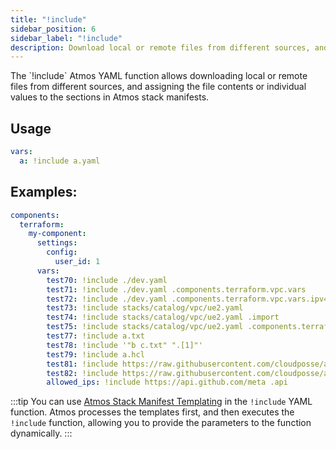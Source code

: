 ```yaml
---
title: "!include"
sidebar_position: 6
sidebar_label: "!include"
description: Download local or remote files from different sources, and assign the file contents or individual values to Atmos stack manifests
---
```



<Intro>
    The `!include` Atmos YAML function allows downloading local or remote files from different sources,
    and assigning the file contents or individual values to the sections in Atmos stack manifests.
</Intro>

## Usage

```yaml
vars:
  a: !include a.yaml
```

## Examples:

```yaml
components:
  terraform:
    my-component:
      settings:
        config:
          user_id: 1
      vars:
        test70: !include ./dev.yaml
        test71: !include ./dev.yaml .components.terraform.vpc.vars
        test72: !include ./dev.yaml .components.terraform.vpc.vars.ipv4_primary_cidr_block
        test73: !include stacks/catalog/vpc/ue2.yaml
        test74: !include stacks/catalog/vpc/ue2.yaml .import
        test75: !include stacks/catalog/vpc/ue2.yaml .components.terraform.vpc.vars.availability_zones
        test77: !include a.txt
        test78: !include '"b c.txt" ".[1]"'
        test79: !include a.hcl
        test81: !include https://raw.githubusercontent.com/cloudposse/atmos/refs/heads/main/examples/quick-start-advanced/stacks/catalog/vpc-flow-logs-bucket/defaults.yaml
        test82: !include https://raw.githubusercontent.com/cloudposse/atmos/refs/heads/main/examples/quick-start-advanced/stacks/mixins/region/us-east-2.yaml .vars
        allowed_ips: !include https://api.github.com/meta .api
```

:::tip
You can use [Atmos Stack Manifest Templating](/core-concepts/stacks/templates) in the `!include` YAML function.
Atmos processes the templates first, and then executes the `!include` function, allowing you to provide the parameters to
the function dynamically.
:::
